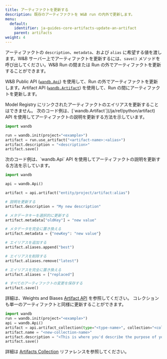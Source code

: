 ---
title: アーティファクトを更新する
description: 既存のアーティファクトを W&B run の内外で更新します。
menu:
  default:
    identifier: ja-guides-core-artifacts-update-an-artifact
    parent: artifacts
weight: 4
---

アーティファクトの `description`、`metadata`、および `alias` に希望する値を渡します。W&B サーバー上でアーティファクトを更新するには、`save()` メソッドを呼び出してください。W&B Run の間または Run の外でアーティファクトを更新することができます。

W&B Public API ([`wandb.Api`](/ja/ref/python/public-api/api)) を使用して、Run の外でアーティファクトを更新します。Artifact API ([`wandb.Artifact`](/ja/ref/python/artifact)) を使用して、Run の間にアーティファクトを更新します。

<Warning>
Model Registry にリンクされたアーティファクトのエイリアスを更新することはできません。
</Warning>

<Tabs>
<Tab title="During a run">
次のコード例は、[`wandb.Artifact`](/ja/ref/python/artifact) API を使用してアーティファクトの説明を更新する方法を示しています。

```python
import wandb

run = wandb.init(project="<example>")
artifact = run.use_artifact("<artifact-name>:<alias>")
artifact.description = "<description>"
artifact.save()
```
</Tab>
<Tab title="Outside of a run">
次のコード例は、`wandb.Api` API を使用してアーティファクトの説明を更新する方法を示しています。

```python
import wandb

api = wandb.Api()

artifact = api.artifact("entity/project/artifact:alias")

# 説明を更新する
artifact.description = "My new description"

# メタデータキーを選択的に更新する
artifact.metadata["oldKey"] = "new value"

# メタデータを完全に置き換える
artifact.metadata = {"newKey": "new value"}

# エイリアスを追加する
artifact.aliases.append("best")

# エイリアスを削除する
artifact.aliases.remove("latest")

# エイリアスを完全に置き換える
artifact.aliases = ["replaced"]

# すべてのアーティファクトの変更を保存する
artifact.save()
```

詳細は、Weights and Biases [Artifact API](/ja/ref/python/artifact) を参照してください。
</Tab>
<Tab title="With collections">
コレクションも単一のアーティファクトと同様に更新することができます。

```python
import wandb
run = wandb.init(project="<example>")
api = wandb.Api()
artifact = api.artifact_collection(type="<type-name>", collection="<collection-name>")
artifact.name = "<new-collection-name>"
artifact.description = "<This is where you'd describe the purpose of your collection.>"
artifact.save()
```
詳細は [Artifacts Collection](/ja/ref/python/public-api/api) リファレンスを参照してください。
</Tab>
</Tabs>